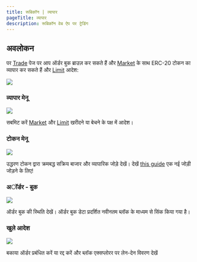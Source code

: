 ```yaml
---
title: रूबिकॉन | व्यापार
pageTitle: व्यापार
description: रूबिकॉन वेब ऐप पर ट्रेडिंग
---
```


## अवलोकन

पर [Trade](https://app.rubicon.finance/trade) पेज पर आप ऑर्डर बुक ब्राउज़ कर सकते हैं और [Market](/guides/trade/order-types) के साथ ERC-20 टोकन का व्यापार कर सकते हैं और [Limit](/guides/trade/order-types) आदेश:

![](</assets/image(91).png>)

### व्यापार मेनू

![](</assets/image(76).png>)

सबमिट करें [Market](/guides/trade/order-types) और [Limit](/guides/trade/order-types) खरीदने या बेचने के पक्ष में आदेश।

### टोकन मेनू

![](</assets/image(9).png>)

उद्धरण टोकन द्वारा क्रमबद्ध सक्रिय बाजार और व्यापारिक जोड़े देखें। देखें [this guide](/guides/trade/order-types/adding-a-trading-pair) एक नई जोड़ी जोड़ने के लिए!

### अॉर्डर - बुक

![](</assets/image(47).png>)

ऑर्डर बुक की स्थिति देखें। ऑर्डर बुक डेटा प्रदर्शित नवीनतम ब्लॉक के माध्यम से सिंक किया गया है।

### खुले आदेश

![](</assets/image(102).png>)

बकाया ऑर्डर प्रबंधित करें या रद्द करें और ब्लॉक एक्सप्लोरर पर लेन-देन विवरण देखें